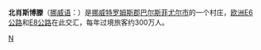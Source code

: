 {{unreferenced|time=2009-12-16T10:48:43+00:00}}
{{Infobox Settlement
| name = 北肖斯博滕<br/>Nordkjosbotn
| image_skyline = 
| imagesize = 
| image_caption = 
| image_flag = 
| image_shield = 
| pushpin_map = Norway
| pushpin_label_position = bottom
| subdivision_type = 国家
| subdivision_name = {{NOR}}
| subdivision_type1 = [[挪威行政区划|郡]]
| subdivision_name1 = [[特罗姆斯郡|特罗姆斯郡]]
| subdivision_type2 = [[挪威行政区划|市]]
| subdivision_name2 =  [[巴尔斯菲尤尔市|巴尔斯菲尤尔市]]
| elevation_m = 
| elevation_ft = 
| area_total_km2 = 
| population_as_of = 2005年
| population_total = 475
| population_density_km2 = 
| timezone = 
| utc_offset = 
| timezone_DST = 
| utc_offset_DST = 
| latd = 69
| latm = 12
| lats = 54
| latNS = N
| longd = 19
| longm = 33
| longs = 59
| longEW = E
| website =  
}}
'''北肖斯博滕'''（[[挪威语|挪威语]]：'''{{lang|no|Nordkjosbotn}}'''）是[[挪威|挪威]][[特罗姆斯郡|特罗姆斯郡]][[巴尔斯菲尤尔市|巴尔斯菲尤尔市]]的一个村庄，[[欧洲E6公路|欧洲E6公路]]和[[欧洲E8公路|E8公路]]在此交汇，每年过境旅客约300万人。

{{Norway-stub}}

[[Category:特罗姆斯郡城市|N]]
